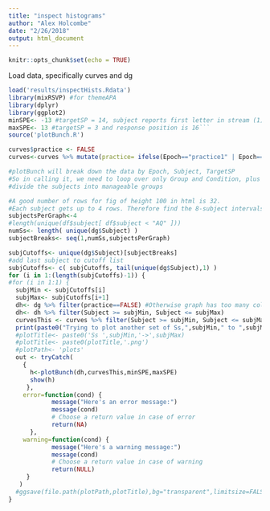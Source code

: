 ```yaml
---
title: "inspect histograms"
author: "Alex Holcombe"
date: "2/26/2018"
output: html_document
---
```


```r
knitr::opts_chunk$set(echo = TRUE)
```

Load data, specifically curves and dg
```r

load('results/inspectHists.Rdata')
library(mixRSVP) #for themeAPA
library(dplyr)
library(ggplot2)
minSPE<- -13 #targetSP = 14, subject reports first letter in stream (1)
maxSPE<- 13 #targetSP = 3 and response position is 16```
source('plotBunch.R')

curves$practice <- FALSE
curves<-curves %>% mutate(practice= ifelse(Epoch=="practice1" | Epoch=="practice2" | Epoch=="practice3", TRUE, FALSE))
```

```r

#plotBunch will break down the data by Epoch, Subject, TargetSP
#So in calling it, we need to loop over only Group and Condition, plus
#divide the subjects into manageable groups

#A good number of rows for fig of height 100 in html is 32.
#Each subject gets up to 4 rows. Therefore find the 8-subject intervals
subjectsPerGraph<-4
#length(unique(df$subject[ df$subject < "AQ" ]))
numSs<- length( unique(dg$Subject) )
subjectBreaks<- seq(1,numSs,subjectsPerGraph)

subjCutoffs<- unique(dg$Subject)[subjectBreaks]
#add last subject to cutoff list
subjCutoffs<- c( subjCutoffs, tail(unique(dg$Subject),1) )
for (i in 1:(length(subjCutoffs)-1)) {
#for (i in 1:1) {
  subjMin <- subjCutoffs[i]
  subjMax<- subjCutoffs[i+1]
  dh<- dg %>% filter(practice==FALSE) #Otherwise graph has too many columns to see the data
  dh<- dh %>% filter(Subject >= subjMin, Subject <= subjMax)
  curvesThis <- curves %>% filter(Subject >= subjMin, Subject <= subjMax, practice==FALSE)
  print(paste0("Trying to plot another set of Ss,",subjMin," to ",subjMax))
  #plotTitle<- paste0('Ss ',subjMin,'->',subjMax)
  #plotTitle<- paste0(plotTitle,'.png')
  #plotPath<- 'plots'
  out <- tryCatch(
    {
      h<-plotBunch(dh,curvesThis,minSPE,maxSPE)
      show(h)
     },
    error=function(cond) {
            message("Here's an error message:")
            message(cond)
            # Choose a return value in case of error
            return(NA)
      },
    warning=function(cond) {
            message("Here's a warning message:")
            message(cond)
            # Choose a return value in case of warning
            return(NULL)
     }
   )
  #ggsave(file.path(plotPath,plotTitle),bg="transparent",limitsize=FALSE ) #bg option will be passed to png
}
  
```


